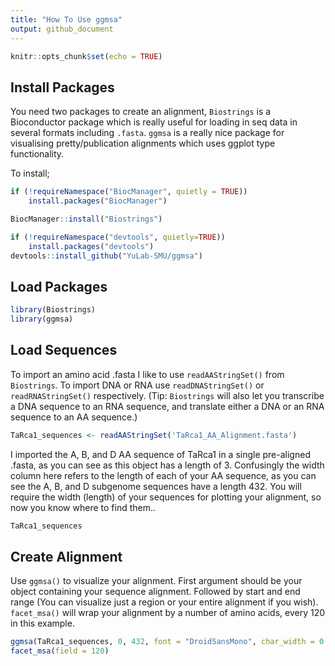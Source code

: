 ```yaml
---
title: "How To Use ggmsa"
output: github_document
---
```


```r
knitr::opts_chunk$set(echo = TRUE)
```
## Install Packages

You need two packages to create an alignment, `Biostrings` is a Bioconductor package which is really useful for loading in seq data in several formats including `.fasta`. `ggmsa` is a really nice package for visualising pretty/publication alignments which uses ggplot type functionality.

To install;
```r
if (!requireNamespace("BiocManager", quietly = TRUE))
    install.packages("BiocManager")

BiocManager::install("Biostrings")

if (!requireNamespace("devtools", quietly=TRUE))
    install.packages("devtools")
devtools::install_github("YuLab-SMU/ggmsa")

```

## Load Packages
```r
library(Biostrings)
library(ggmsa)
```

## Load Sequences

To import an amino acid .fasta I like to use `readAAStringSet()` from `Biostrings`. To import DNA or RNA use `readDNAStringSet()` or `readRNAStringSet()` respectively. (Tip: `Biostrings` will also let you transcribe a DNA sequence to an RNA sequence, and translate either a DNA or an RNA sequence to an AA sequence.)


```r
TaRca1_sequences <- readAAStringSet('TaRca1_AA_Alignment.fasta')
```

I imported the A, B, and D AA sequence of TaRca1 in a single pre-aligned .fasta, as you can see as this object has a length of 3. Confusingly the width column here refers to the length of each of your AA sequence, as you can see the A, B, and D subgenome sequences have a length 432. You will require the width (length) of your sequences for plotting your alignment, so now you know where to find them..
```r
TaRca1_sequences
```

## Create Alignment

Use `ggmsa()` to visualize your alignment. First argument should be your object containing your sequence alignment. Followed by start and end range (You can visualize just a region or your entire alignment if you wish). `facet_msa()` will wrap your alignment by a number of amino acids, every 120 in this example.
```r
ggmsa(TaRca1_sequences, 0, 432, font = "DroidSansMono", char_width = 0.65, seq_name = TRUE ) +
facet_msa(field = 120)
```




